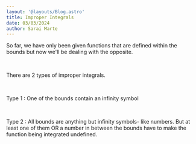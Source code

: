 ```yaml
---
layout: '@layouts/Blog.astro'
title: Improper Integrals
date: 03/03/2024
author: Sarai Marte
---
```


<span style=" font-family: var(--primaryFont);">

So far, we have only been given functions that are defined within the bounds but now we'll be dealing with the opposite.

&nbsp;&nbsp;&nbsp;&nbsp;

There are 2 types of improper integrals.

&nbsp;&nbsp;&nbsp;&nbsp;

Type 1 : One of the bounds contain an infinity symbol

&nbsp;&nbsp;&nbsp;&nbsp;

Type 2 : All bounds are anything but infinity symbols- like numbers. But at least one of them OR a number in between the bounds have to make the function being integrated undefined.

&nbsp;&nbsp;&nbsp;&nbsp;

</span>